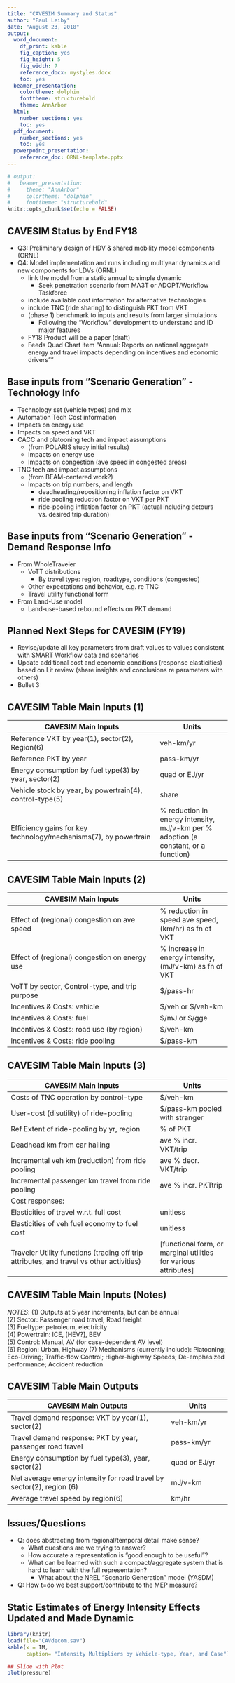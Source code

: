 ```yaml
---
title: "CAVESIM Summary and Status"
author: "Paul Leiby"
date: "August 23, 2018"
output:
  word_document:
    df_print: kable
    fig_caption: yes
    fig_height: 5
    fig_width: 7
    reference_docx: mystyles.docx
    toc: yes
  beamer_presentation:
    colortheme: dolphin
    fonttheme: structurebold
    theme: AnnArbor
  html:
    number_sections: yes
    toc: yes
  pdf_document:
    number_sections: yes
    toc: yes
  powerpoint_presentation:
    reference_doc: ORNL-template.pptx
---
```


```r
# output:
#   beamer_presentation:
#     theme: "AnnArbor"
#     colortheme: "dolphin"
#     fonttheme: "structurebold"
knitr::opts_chunk$set(echo = FALSE)
```

## CAVESIM Status by End FY18

- Q3: Preliminary design of HDV & shared mobility model components (ORNL)
- Q4: Model implementation and runs including multiyear dynamics and new components for LDVs (ORNL)
	- link the model from a static annual to simple dynamic
		- Seek penetration scenario from MA3T or ADOPT/Workflow Taskforce
	- include available cost information for alternative technologies
	- include TNC (ride sharing) to distinguish PKT from VKT
	- (phase 1) benchmark to inputs and results from larger simulations
		- Following the "Workflow" development to understand and ID major features 
	- FY18 Product will be a paper (draft)
    - Feeds Quad Chart item "Annual: Reports on national aggregate energy and travel impacts depending on incentives and economic drivers""

## Base inputs from "Scenario Generation"    -    Technology Info
- Technology set (vehicle types) and mix
- Automation Tech Cost information
- Impacts on energy use
- Impacts on speed and VKT
- CACC and platooning tech and impact assumptions
	- (from POLARIS study initial results)
	- Impacts on energy use
	- Impacts on congestion (ave speed in congested areas)
- TNC tech and impact assumptions
	- (from BEAM-centered work?)
	- Impacts on trip numbers, and length
		- deadheading/repositioning inflation factor on VKT
		- ride pooling reduction factor on VKT per PKT
		- ride-pooling inflation factor on PKT (actual including detours vs. desired trip duration)
			
## Base inputs from "Scenario Generation" -    Demand Response Info
- From WholeTraveler
	- VoTT distributions
		- By travel type: region, roadtype, conditions (congested)
	- Other expectations and behavior, e.g. re TNC 
	- Travel utility functional form
- From Land-Use model
	- Land-use-based rebound effects on PKT demand


## Planned Next Steps for CAVESIM (FY19)

- Revise/update all key parameters from draft values to values consistent with SMART Workflow data and scenarios
- Update additional cost and economic conditions (response elasticities) based on Lit review (share insights and conclusions re parameters with others)
- Bullet 3



## CAVESIM Table Main Inputs (1)
CAVESIM Main Inputs	|Units
-------------------------------------------|---------------------
Reference VKT by year(1), sector(2), Region(6) |	veh-km/yr
Reference PKT by year	                       | pass-km/yr
Energy consumption by fuel type(3) by year, sector(2)	|quad or EJ/yr
Vehicle stock by year, by powertrain(4), control-type(5) | share
Efficiency gains for key technology/mechanisms(7), by powertrain | % reduction in energy intensity, mJ/v-km per % adoption (a constant, or a function)

## CAVESIM Table Main Inputs (2)
CAVESIM Main Inputs	|Units
-------------------------------------------|---------------------
Effect of (regional) congestion on ave speed	| % reduction in speed ave speed, (km/hr) as fn of VKT
Effect of (regional) congestion on energy use	| % increase in energy intensity, (mJ/v-km) as fn of VKT
VoTT by sector, Control-type, and trip purpose	| $/pass-hr
Incentives & Costs: vehicle						| $/veh or $/veh-km
Incentives & Costs: fuel						| $/mJ or $/gge
Incentives & Costs: road use (by region)		| $/veh-km
Incentives & Costs: ride pooling				| $/pass-km

## CAVESIM Table Main Inputs (3)
CAVESIM Main Inputs	|Units
-------------------------------------------|---------------------
Costs of TNC operation by control-type			| $/veh-km
User-cost (disutility) of ride-pooling			| $/pass-km pooled with stranger
Ref Extent of ride-pooling by yr, region	| % of PKT
Deadhead km from car hailing			| ave % incr. VKT/trip
Incremental veh km (reduction) from ride pooling	| ave % decr. VKT/trip
Incremental passenger km travel from ride pooling	| ave % incr. PKTtrip
Cost responses:                         |  
Elasticities of travel w.r.t. full cost	| unitless
Elasticities of veh fuel economy to fuel cost	| unitless
Traveler Utility functions (trading off trip attributes, and travel vs other activities)	| [functional form, or marginal utilities for various attributes]

## CAVESIM Table Main Inputs (Notes)

*NOTES*:
 (1) Outputs at 5 year increments, but can be annual	
 (2) Sector: Passenger road travel; Road freight	
 (3) Fueltype: petroleum, electricity	
 (4) Powertrain: ICE, [HEV?], BEV	
 (5) Control: Manual, AV (for case-dependent AV level)	
 (6) Region: Urban, Highway	
 (7) Mechanisms (currently include): Platooning; Eco-Driving; Traffic-flow Control; Higher-highway Speeds; De-emphasized performance; Accident reduction	

## CAVESIM Table Main Outputs

CAVESIM Main Outputs	| Units
-------------------------------------------|----------------
Travel demand response: VKT by year(1), sector(2)	| veh-km/yr
Travel demand response: PKT by year, passenger road travel	| pass-km/yr
Energy consumption by fuel type(3), year, sector(2)	| quad or EJ/yr
Net average energy intensity for road travel by sector(2), region (6)	| mJ/v-km
Average travel speed by region(6)	| km/hr



## Issues/Questions
- Q: does abstracting from regional/temporal detail make sense?
	- What questions are we trying to answer?
	- How accurate a representation is "good enough to be useful"?
	- What can be learned with such a compact/aggregate system that is hard to learn with the full representation?
		- What about the NREL "Scenario Generation" model (YASDM)
- Q: How t=do we best support/contribute to the MEP measure?


## Static Estimates of Energy Intensity Effects Updated and Made Dynamic

```r
library(knitr)
load(file="CAVdecom.sav")
kable(x = IM, 
      caption= "Intensity Multipliers by Vehicle-type, Year, and Case")
```


```r

## Slide with Plot
plot(pressure)
```